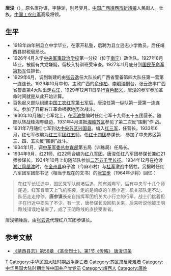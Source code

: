 '''唐浚'''（{{bd|1896年| |1934年|12月|catIdx=T唐}}），原名唐孙谋，字静渊，别号梦月。[[中国|中国]][[广西|广西]][[靖西市|靖西市]][[新靖镇|新靖镇]]人民街人。壮族。[[中国工农红军|中国工农红军]]高级将领。

==生平==
*1918年四年制县立中学毕业，在家开私塾，后聘为县立逊志小学教员，后任靖西县财税局局长。
*1926年4月入学[[中央军事政治学校|中央军事政治学校]]第一分校（位于[[南宁|南宁]]）政治队。1927年8月毕业，被疑有共党嫌疑，留校入特训班受审查。1927年11月底分到[[国民革命军第15军|国民革命军第15军]]任排长。
*1929年6月，调到新建的由[[张云逸|张云逸]]任大队长的广西省警备第四大队任第一营第一连连长。1929年10月中旬，主政广西的[[俞作柏|俞作柏]]、[[李明瑞|李明瑞]]倒台，张云逸率广西省警备第4大队出走[[右江|右江]]，1929年12月11日举行[[百色起义|百色起义]]，唐浚的参军参加革命时间就是从此开始计算。
*百色起义部队组建[[中国工农红军第七军|中国工农红军第七军]]后，唐浚任第一纵队第一营第一连连长。参加了开辟右江革命根据地历次战斗。
*1930年10月随红七军北上，在[[河池|河池]]整编时任红七军十九师五十五团营长。随部队转战桂湘粤赣边，1931年4月进抵[[湘赣苏区|湘赣苏区]]参见了第二次反“围剿”作 战。
*1931年7月随红七军到达[[中央苏区|中央苏区]][[兴国县|兴国县]]。编入[[红三军|红三军]]，任营长。1933年6月，红七军改编为[[红三军团|红三军团]][[红五师|红五师]]，任[[红十四团|红十四团]]参谋长， 参加了中央苏区第三、四、五次反“围剿”战斗。
*1934年1月，调[[中华苏维埃共和国中央革命军事委员会|中革军委]][[中国人民解放军总参谋部|总参谋部]]第五局（训练局）任局长。 
*1934年9月，红21师、红22师合编为[[红八军团|红八军团]]，唐浚任红八军团参谋长兼红21师参谋长。1934年10月上旬随部队参加[[二万五千里长征|二万五千里长征]]。1934年12月在抢渡[[湘江|湘江]][[凤凰乡_(全州县)|凤凰渡]]时，在[[全州县|全州县]]麻子渡（今麻市村）与[[桂军|桂军]]激战中牺牲。另据时任红八军团军团部书记（相当于现在的文书）的[[张宜步|张宜步]]（1964年少将）回忆：
<blockquote>
在红军长征途中，国民党军队前堵后追，前有湘粤军，后有中央军十几个师尾追。红军冒着天上飞机空袭，走的是崎岖的羊肠小道，机关部队走不动，队伍走走停停。'''唐参谋长'''亲自指挥军团机关大小行立的行军，战士们挑着担子在行近中损失了不少。有一天，唐参谋长没回机关来，后来听说他被王明路线错误地杀害了，成了王明路线的直接受害者。
</blockquote>
唐浚牺牲后，由[[张云逸|张云逸]]代理红八军团参谋长。

==参考文献==
* [https://web.archive.org/web/20160304071301/http://jingxi.gov.cn/Huaihi_ReadNews.asp?NewsID=1605 《靖西县志》第56章 《革命烈士》，第1节《传略》 唐浚词条]
{{wikiquote}}

[[Category:中国工农红军将领|T]]
[[Category:中华民国大陆时期战争身亡者|Category:中华民国大陆时期战争身亡者]]
[[Category:苏区肃反死难者|Category:苏区肃反死难者]]
[[Category:中华民国大陆时期壮族中国共产党党员|Category:中华民国大陆时期壮族中国共产党党员]]
[[Category:靖西人|Category:靖西人]]
[[Category:唐姓|Category:唐姓]]